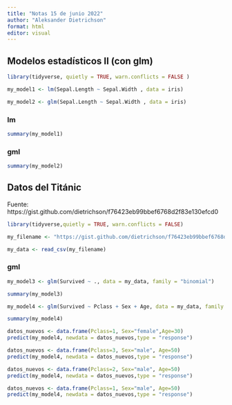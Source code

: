```yaml
---
title: "Notas 15 de junio 2022"
author: "Aleksander Dietrichson"
format: html
editor: visual
---
```


## Modelos estadísticos II (con glm)

```r
library(tidyverse, quietly = TRUE, warn.conflicts = FALSE )

my_model1 <- lm(Sepal.Length ~ Sepal.Width , data = iris)

my_model2 <- glm(Sepal.Length ~ Sepal.Width , data = iris)

```

### lm
```r
summary(my_model1)
```


### gml

```r
summary(my_model2)
```


## Datos del Titánic

Fuente: https://gist.github.com/dietrichson/f76423eb99bbef6768d2f83e130efcd0

```r
library(tidyverse,quietly = TRUE, warn.conflicts = FALSE)

my_filename <- "https://gist.github.com/dietrichson/f76423eb99bbef6768d2f83e130efcd0/raw/6907bb3a38bfbb6fccf3a8b1edfb90e39714d14f/titanic_dataset.csv"

my_data <- read_csv(my_filename)

```


### gml
```r
my_model3 <- glm(Survived ~ ., data = my_data, family = "binomial")
```
```r
summary(my_model3)
```

```r
my_model4 <- glm(Survived ~ Pclass + Sex + Age, data = my_data, family = "binomial")
```

```r
summary(my_model4)
```
```r
datos_nuevos <- data.frame(Pclass=1, Sex="female",Age=30)
predict(my_model4, newdata = datos_nuevos,type = "response")
```

```r
datos_nuevos <- data.frame(Pclass=3, Sex="male", Age=50)
predict(my_model4, newdata = datos_nuevos,type = "response")
```
```r
datos_nuevos <- data.frame(Pclass=2, Sex="male", Age=50)
predict(my_model4, newdata = datos_nuevos,type = "response")
```
```r
datos_nuevos <- data.frame(Pclass=1, Sex="male", Age=50)
predict(my_model4, newdata = datos_nuevos,type = "response")
```

